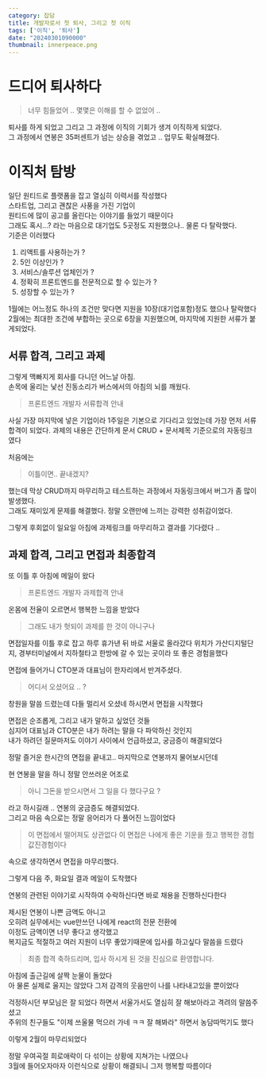 ```yaml
---
category: 잡담
title: 개발자로서 첫 퇴사, 그리고 첫 이직
tags: ['이직', '퇴사']
date: "20240301090000"
thumbnail: innerpeace.png
---
```


# 드디어 퇴사하다
> 너무 힘들었어 .. 몇몇은 이해를 할 수 없었어 .. 

퇴사를 하게 되었고 그리고 그 과정에 이직의 기회가 생겨 이직하게 되었다.  
그 과정에서 연봉은 35퍼센트가 넘는 상승을 겪었고 .. 업무도 확실해졌다.  


# 이직처 탐방
일단 원티드로 플랫폼을 잡고 열심히 이력서를 작성했다  
스타트업, 그리고 괜찮은 사풍을 가진 기업이   
원티드에 많이 공고를 올린다는 이야기를 들었기 때문이다  
그래도 혹시...? 라는 마음으로 대기업도 5곳정도 지원했으나.. 물론 다 탈락했다.  
기준은 이러했다 
1. 리액트를 사용하는가 ?
2. 5인 이상인가 ?
3. 서비스/솔루션 업체인가 ?
4. 정확히 프론트엔드를 전문적으로 할 수 있는가 ?
5. 성장할 수 있는가 ?

1월에는 어느정도 하나의 조건만 맞다면 지원을 10장(대기업포함)정도 했으나 탈락했다  
2월에는 최대한 조건에 부합하는 곳으로 6장을 지원했으며, 마지막에 지원한 서류가 붙게되었다.

## 서류 합격, 그리고 과제
그렇게 맥빠지게 회사를 다니던 어느날 아침.  
손목에 울리는 낯선 진동소리가 버스에서의 아침의 뇌를 깨웠다.  

> 프론트엔드 개발자 서류합격 안내

사실 가장 마지막에 넣은 기업이라 1주일은 기본으로 기다리고 있었는데 가장 먼저 서류합격이 되었다.
과제의 내용은 간단하게 문서 CRUD +  문서제목 기준으로의 자동링크였다

처음에는 
> 이틀이면.. 끝내겠지? 

했는데 막상 CRUD까지 마무리하고 테스트하는 과정에서 자동링크에서 버그가 좀 많이 발생했다.  
그래도 재미있게 문제를 해결했다. 정말 오랜만에 느끼는 강력한 성취감이었다.

그렇게 후회없이 일요일 아침에 과제링크를 마무리하고 결과를 기다렸다 ..

## 과제 합격, 그리고 면접과 최종합격
또 이틀 후 아침에 메일이 왔다
> 프론트엔드 개발자 과제합격 안내

온몸에 전율이 오르면서 행복한 느낌을 받았다
> 그래도 내가 헛되이 과제를 한 것이 아니구나

면접일자를 이틀 후로 잡고 하루 휴가낸 뒤 바로 서울로 올라갔다
위치가 가산디지털단지, 경부터미널에서 지하철타고 한방에 갈 수 있는 곳이라 또 좋은 경험을했다  

면접에 들어가니 CTO분과 대표님이 한자리에서 반겨주셨다.  
> 어디서 오셨어요 .. ?

창원을 말씀 드렸는데 다들 멀리서 오셨네 하시면서 면접을 시작했다  

면접은 순조롭게, 그리고 내가 말하고 싶었던 것들  
심지어 대표님과 CTO분은 내가 하려는 말을 다 파악하신 것인지  
내가 하려던 질문마저도 이야기 사이에서 언급하셨고, 궁금증이 해결되었다 

정말 즐거운 한시간의 면접을 끝내고.. 마지막으로 연봉까지 물어보시던데 

현 연봉을 말을 하니 정말 안쓰러운 어조로
> 아니 그돈을 받으시면서 그 일을 다 했다구요 ?

라고 하시길래 .. 연봉의 궁금증도 해결되었다.  
그리고 마음 속으로는 정말 응어리가 다 풀어진 느낌이었다  
> 이 면접에서 떨어져도 상관없다 이 면접은 나에게 좋은 기운을 줬고 행복한 경험 값진경험이다 

속으로 생각하면서 면접을 마무리했다. 

그렇게 다음 주, 화요일 결과 메일이 도착했다 

연봉의 관련된 이야기로 시작하여 수락하신다면 바로 채용을 진행하신다한다 

제시된 연봉이 나쁜 금액도 아니고  
오히려 실무에서는 vue만쓰던 나에게 react의 전문 전환에  
이정도 금액이면 너무 좋다고 생각했고   
복지금도 적절하고 여러 지원이 너무 좋았기때문에 입사를 하고싶다 말씀을 드렸다  

> 최종 합격 축하드리며, 입사 하시게 된 것을 진심으로 환영합니다.

아침에 출근길에 살짝 눈물이 돌았다  
아 물론 실제로 울지는 않았다 그저 감격의 웃음만이 나를 나타내고있을 뿐이었다

걱정하시던 부모님은 잘 되었다 하면서 서울가서도 열심히 잘 해보아라고 격려의 말씀주셨고  
주위의 친구들도 "이제 쓰울물 먹으러 가네 ㅋㅋ 잘 해봐라" 하면서 농담따먹기도 했다  

이렇게 2월이 마무리되었다  

정말 우여곡절 희로애락이 다 섞이는 상황에 지쳐가는 나였으나  
3월에 들어오자마자 이런식으로 상황이 해결되니 그저 행복할 따름이다


